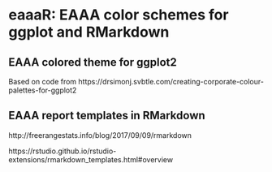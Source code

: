 # eaaaR: EAAA color schemes for ggplot and RMarkdown

## EAAA colored theme for ggplot2

Based on code from https://drsimonj.svbtle.com/creating-corporate-colour-palettes-for-ggplot2




## EAAA report templates in RMarkdown

http://freerangestats.info/blog/2017/09/09/rmarkdown

https://rstudio.github.io/rstudio-extensions/rmarkdown_templates.html#overview
